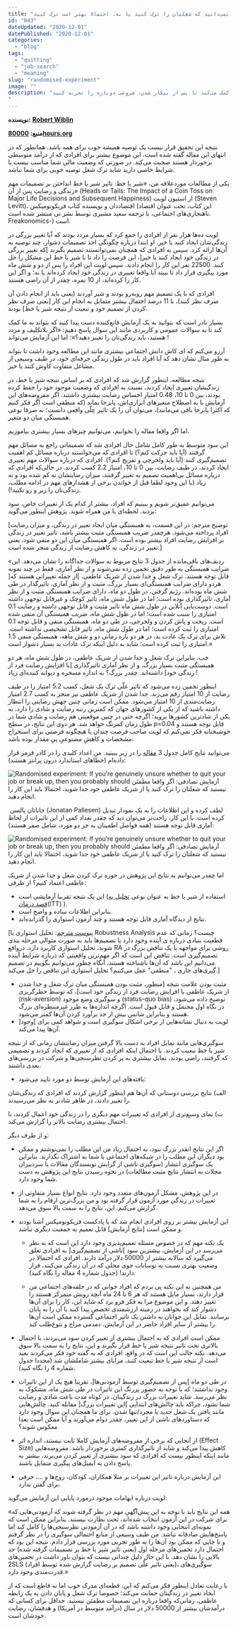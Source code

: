 ```yaml
---
title: "نتیجه یک آزمایش تصادفی؛ اگر نمی‌دانید که شغلتان را ترک کنید یا نه، احتمالا بهتر است ترک کنید."
id: "043"
dateUpdated: "2020-12-01"
datePublished: "2020-12-01"
categories:
  - "blog"
tags:
  - "quitting"
  - "job-search"
  - "meaning"
slug: "randomised-experiment"
image: ""
description: "چطور می‌توان با معضل از دست دادن شغلی که دوستش داشیتم کنار بیاییم؟ این مقاله در سه توصیه به شما کمک می‌کند تا پس از بیکار شدن، شروعی دوباره را تجربه کنید.
"
---
```


**نویسنده:** **[Robert Wiblin](https://80000hours.org/author/robert-wiblin/)**

**منبع: [80000hours.org](https://80000hours.org/)**

نتیجه این تحقیق قرار نیست یک توصیه همیشه خوب برای همه باشد. همانطور که در انتهای این مقاله گفته شده است، این موضوع بیشتر برای افرادی که از درآمد متوسطی برخوردار هستند صحبت می‌کند. در صورتی که وضعیت مالی شما مناسب نیست یا شرایط خاصی دارید شاید ترک شغل توصیه خوبی برای شما نباشد.

یکی از مطالعات موردعلاقه من، «شیر یا خط: تاثیر شیر یا خط انداختن بر تصمیمات مهم زندگی و رضایتِ پس از آن» (Heads or Tails: The Impact of a Coin Toss on Major Life Decisions and Subsequent Happiness) از استیون لویت (Steven Levitt)، اقتصاددان و نویسنده کتاب فریکونومیکس \(این کتاب، تحت عنوان اقتصاد ناهنجاری‌های اجتماعی، با ترجمه سعید مشیری توسط نشر نی منتشر شده است. Freakonomics‎-\) است.

لویت ده‌ها هزار نفر از افرادی را جمع کرد که بسیار مردد بودند که آیا تغییر بزرگی در زندگی‌شان ایجاد کنند یا خیر. او ابتدا درباره چگونگی اخذ تصمیمات دشوار، چند توصیه به آن‌ها ارائه کرد. سپس به افرادی که همچنان نمی‌توانستند تصمیم بگیرند \]که تغییر بزرگی در زندگی خود ایجاد کنند یا خیر\[، این فرصت را داد تا با شیر یا خط این مشکل را حل کنند. 22500 نفر این کار را انجام دادند. سپس لویت این افراد را پس از دو و شش ماه مورد پیگیری قرار داد تا ببیند آیا واقعا تغییری در زندگی خود ایجاد کرده‌اند یا نه؛ و اگر این کار را کرده‌اند، از 10 نمره، چقدر از آن راضی هستند.

افرادی که با یک تصمیم مهم روبه‌رو بودند و شیر آوردند (یعنی باید از انجام دادن آن صرف نظر کنند)، با 11 درصد احتمال بیشتر متمایل به انجام این کار \[یعنی صرف نظر کردن از تصمیم خود و تبعیت از نتیجه شیر یا خط\] بودند.

بسیار نادر است که بتوانید به یک آزمایش قانع‌کننده دست پیدا کنید که بتواند به ما کمک کند تا به سوالات عمومی و کاربردی مانند این سوال پاسخ دهیم: «اگر بلاتکلیف و مردد هستید، باید زندگی‌تان را تغییر دهید؟»؛ اما این آزمایش می‌تواند ‌!

آرزو می‌کنم که ای کاش دانش اجتماعی بیشتری مانند این مطالعه وجود داشت تا بتواند به طور مثال نشان دهد که آیا افراد باید در طول زندگی حرفه‌ای خود، در طیف وسیعی از مشاغل متفاوت کاوش کنند یا خیر.

نتیجه مطالعه، اینطور گزارش شد که افرادی که بر اساس نتیجه شیر یا خط، در زندگیشان تغییری ایجاد کردند، نسبت به افرادی که وضعیت موجود خود را حفظ کرده بودند، بین 0 تا 10، 0.48 امتیاز احساس رضایت بیشتری داشتند. اگر مفروضه‌های این آزمایش با به اصطلاح متغیرهای ابزاری‌اش، پابرجا بماند (که منطقی است اگر فکر کنیم که اکثرا پابرجا باقی می‌مانند)، می‌توان آن را یک تاثیر عِلّی واقعی دانست؛ نه صرفا نوعی همبستگی میان دو متغیر.

اما اگر واقعا مقاله را بخوانیم، می‌توانیم چیزهای بسیار بیشتری بیاموزیم.

این سود متوسط به طور کامل شامل حال افرادی شد که تصمیماتی راجع به مسائل مهم گرفتند (آیا باید حرکت کنم؟) تا افرادی که می‌خواستند درباره مسائل کم اهمیت تصمیم‌گیری کنند (آیا باید ولخرجی و تفریح کنم؟). افرادی که درباره سوالات مهم تغییری ایجاد کردند، در طیف رضایت، بین 0 تا 10، امتیاز 2.2 کسب کردند. در حالی‌که افرادی که درباره مسائل بی‌اهمیت تصمیم به تغییر گرفتند، میزان رضایتشان نه کم شده بود و نه زیاد (با این وجود لطفا قبل از خواندن برخی‌ از هشدارهای مهم در ادامه مطلب، زندگی‌تان را زیر و رو نکنید!).

می‌توانیم عمیق‌تر شویم و ببینیم که افراد، بیشتر از کدام یک از تغییرات خاص، سود بردند. لحظه‌ای با من همراه شوید. پژوهش اینطور می‌گوید:

\[توضیح مترجم: در این قسمت، به همبستگی میان ایجاد تغییر در زندگی، و میزان رضایت افراد پرداخته می‌شود. هرچقدر ضریب همبستگی مثبت بیشتر باشد، تاثیر تغییر در زندگی بر افزایش رضایت افراد بیشتر بوده است. اگر همبستگی میان این دو منفی شود، یعنی تغییر در زندگی، به کاهش رضایت از زندگی منجر شده است.\]

«ردیف‌های باقی‌مانده از جدول 3 نتایج مربوط به سوالات جداگانه را نشان می‌دهد. این ضرایب همبستگی به طور دقیق تخمین زده نمی‌شوند و از نظر آماری، فقط در چند نمونه قابل توجه هستند. ترک شغل و جدا شدن از شریک عاطفی، \]از جمله تغییراتی هستند که\[ هردو دارای ضرایب همبستگی‌ای بسیار بزرگ، مثبت و از نظر آماری، تاثیرگذار در طی شش ماه بوده‌اند. رژیم گرفتن، در طول دو ماه، دارای ضرایب همبستگی مثبت و از نظر آماری، تاثیرگذاری بوده است؛ اما در طول شش ماه، تاثیر کوچک و غیرقابل توجهی داشته است. دوست‌یابی آنلاین در طول شش ماه تاثیر مثبت و قابل توجهی داشته و رضایت 0.1 امتیازی را سبب شده است؛ اما در طول شش ماه، ضریب همبستگی آن منفی شده است. ریخت و پاش کردن و ولخرجی، در طی دو ماه، همبستگی منفی و قابل توجه 0.1 امتیازی را ثبت کرده است؛ اما در طول شش ماه، تاثیر قابل تشخیصی نداشته است. تلاش برای ترک یک عادت بد، در هر دو بازه زمانی دو و شش ماهه، همبستگی منفی 1.5 امتیازی را ثبت کرده است؛ شاید به دلیل اینکه ترک عادات بد بسیار دشوار است.»

خب، بنابراین ترک شغل و جدا شدن از شریک عاطفی، در طول شش ماه، هر دو همبستگی مثبت بسیار بزرگ، و از نظر آماری تاثیرگذاری \[با افزایش رضایت فرد از زندگی خود\] داشته‌اند. چقدر بزرگ؟ به اندازه مسخره و دیوانه کننده‌ای زیاد !

اینطور تخمین زده می‌شود که تاثیر علّی ترک یک شغل، کسب 5.2 امتیاز را در طیف رضایت از 10 امتیاز رقم می‌زند. جدا شدن از شریک عاطفی نیز منجر به کسب 2.7 امتیاز رضایت‌مندی از 10 امتیاز می‌شود. ممکن است زمانی چنین جهش رضایتی را انتظار داشته باشید که از یکی از کشورهای جهان که کمترین رتبه رضایت و شادی را دارد، به یکی از شادترین کشورها بروید؛ اگرچه حتی در چنین موقعیتی هم رضایت و شادی شما در طول زمان کمرنگ خواهد شد. هر دوی این نتایج، در سطح p=0.04 قابل توجه هستند و خوشبختانه فکر نمی‌کنم که لویت صاحب فرصت چندان یا هیچگونه فرصتی برای استخراج مشخصات و کاهشِ مصنوعیِ پیِ مقدار بوده باشد.

می‌توانید نتایج کامل جدول 3 [مقاله](http://www.nber.org/papers/w22487.pdf) را در زیر ببینید. من اعداد کلیدی را در کادر قرمز قرار داده‌ام (خطاهای استاندارد درون پرانتز هستند):

![Randomised experiment: If you’re genuinely unsure whether to quit your job or break up, then you probably should آزمایش تصادفی: اگر واقعا مطمئن نیستید که شغلتان را ترک کنید یا از شریک عاطفی خود جدا شوید، احتمالا باید این کار را انجام دهید.](https://10000rooz.ir/wp-content/uploads/2020/11/Randomised-experiment.jpg)

 جاناتان پالسن (Jonatan Pallesen) لطف کرده و این اطلاعات را به یک نمودار تبدیل کرده است. با این کار، راحت‌تر می‌توان دید که چقدر تعداد کمی از این تاثیرات از لحاظ آماری قابل توجه هستند (همه فواصل اطمینان به جز دو مورد، شامل صفر هستند):

![Randomised experiment: If you’re genuinely unsure whether to quit your job or break up, then you probably should آزمایش تصادفی: اگر واقعا مطمئن نیستید که شغلتان را ترک کنید یا از شریک عاطفی خود جدا شوید، احتمالا باید این کار را انجام دهید.](https://10000rooz.ir/wp-content/uploads/2020/11/Randomised-experiment2.jpg)

اما چقدر می‌توانیم به نتایج این پژوهش در حوزه ترک کردن شغل و جدا شدن از شریک عاطفی اعتماد کنیم؟ از طرفی:

- این یک نتیجه تقریبا آزمایشی است (استفاده از شیر یا خط به عنوان نوعی [تحلیل به قصد درمان](https://en.wikipedia.org/wiki/Intention-to-treat_analysis)(ITT) ).
- بنابراین اطلاعات ساده و واضح است.
- نتایج از دیدگاه آماری قابل توجه هستند و چند آزمون استواری را گذرانده‌اند.

\[[پیوست مترجم](http://up44.ir/5949us6j): تحلیل استواری یا Robustness Analysis چیست؟
زمانی که عدم قطعیت بنیادی درباره ی آینده وجود دارد یا تصمیم‌ها باید به صورت متوالی مرحله بندی شوند، تحلیل استواری کاربرد دارد. درواقع RA روشی برای مواجهه با یک تناقض بزرگ در تصمیم‌گیری است.
تناقض این است که اگر مهم‌ترین واقعیتی که درباره شرایط آینده می‌دانیم این باشد که آن‌ها ناشناخته هستند، آنگاه چطور می‌توانیم بگوییم در تصمیم گیری‌های جاری ، "منطقی" عمل می‌کنیم؟ تحلیل استواری این تناقض را حل می‌کند.\]

- مثبت بودن علامت نتیجه \[منظور، مثبت بودن همبستگی میان ترک شغل و جدا شدن از شریک عاطفی با افزایش رضایت فرد از زندگی خود است\]، که توسط خطرگریزی (risk-aversion) و سوگیری وضع موجود (status-quo bias) توضیح داده می‌شود، در نگاه اول محتمل و قابل قبول است. اگرچه اندازه‌ها به طرز غیرمنتظره‌ای بزرگ هستند و بنابراین شانس بیش از حد برآورد کردن آن‌ها کمتر می‌شود.
- لویت به دنبال نشانه‌هایی از برخی اشکال سوگیری است و شواهد کمی برای \]وجود\[ آن‌ها پیدا می‌کند.

سوگیری‌هایی مانند تمایل افراد به دست بالا گرفتن میزان رضایتشان زمانی که از نتیجه شیر یا خط تبعیت کردند. یا احتمال اینکه افرادی که از تغییری که ایجاد کردند و تصمیمی که گرفتند، راضی بودند، تمایل بیشتری به پر کردن نظرسنجی‌ها و شرکت در بررسی‌های بعدی داشتند.

- یافته‌های این آزمایش توسط دو مورد تایید می‌شود:

الف) نتایج بررسی دوستانی که آن‌ها هم اینطور گزارش کردند که افرادی که زندگی‌شان را تغییر دادند، در ظاهر شادتر به نظر می‌رسیدند.

ب) نمای وسیع‌تری از افرادی که تغییرات مهم دیگری را در زندگی خود اعمال کردند، با احتمال بیشتری رضایت بالاتر را گزارش می‌کند.

و از طرف دیگر:

- اگر این نتایج انقدر بزرگ نبود، به احتمال زیاد من این مطلب را نمی‌نوشتم و ممکن بود دیگران این مطلب را در شبکه‌های اجتماعی با شما به اشتراک نگذارند. بنابراین یک سوگیری انتشار \(سوگیری ناشی از گرایش نویسندگان مقالات یا سردبیران مجلات به انتشار نتایج مثبت مطالعات\) در نحوه رسیدن نتایج این پژوهش به دست شما وجود دارد.
- در این پژوهش، مشکل آزمون‌های متعدد وجود دارد. نتایج انواع بسیار متفاوتی از تغییرات در زندگی مورد آزمون قرار گرفته بود و من بزرگ‌ترین ارقام را به شما گزارش می‌کنم. این، نتایج را به سمت بالا سوق می‌دهد.
- این آزمایش بیشتر بر روی افرادی انجام شد که با پادکست فریکونومیکس آشنا بودند و ممکن است \[نتایج آزمایش\] قابل تعمیم به جمعیت دیگری نباشد.

    - یک نکته مهم که در خصوص مسئله تعمیم‌پذیری وجود دارد این است که به نظر می‌رسد در این آزمایش، بیشترین سود \]ناشی از تصمیم‌گیری\[ به افرادی تعلق می‌گیرد که سالانه بیشتر از 50000 دلار درآمد دارند. افرادی که احتمالا در وضعیت بهتری نسبت به نوسانات جوی محلی که در آن زندگی می‌کنند، قرار دارند! (جدول شماره 4 مقاله را نگاه کنید).

    - من همچنین به این نکته پی بردم که افراد جوانی که در حلقه‌های اجتماعی من قرار دارند، بسیار مایل هستند که هر 6 تا 24 ماه آنچه رویش متمرکز هستند را تغییر دهند. و این موضوع مرا به فکر فرو برد که شاید این، کار را برای آن‌ها دشوار کند که بخواهند در زمینه ارزشمندی تخصص پیدا کنند یا آن را به پایان برسانند. تمایل این جوانان به داشتن یک تاثیر اجتماعی گسترده ممکن است آن‌ها را بیشتر از سایر افراد حاضر در این آزمایش، دمدمی مزاج و تنوع‌طلب کند.
- ممکن است افرادی که به احتمال بیشتری از تغییر کردن سود می‌بردند، با احتمال بالاتری تحت تاثیر نتیجه شیر یا خط قرار بگیرند و این، نتایج را به سمت بالا سوق می‌دهد. نکته جالب این است که در واقع، افرادی که به گفته خود فکر می‌کردند بعید است از نتیجه شیر یا خط تبعیت کنند، مزایای بیشتر شاملشان شد (مجددا جدول شماره 4 را نگاه کنید).
- در طی دو ماه \]پس از تصمیم‌گیری توسط آزمودنی‌ها\[، تقریبا هیچ یک از این تاثیرات وجود نداشتند؛ که با توجه به حضور پررنگ این تاثیرات در طی شش ماه، مشکوک به نظر می‌رسد. شاید تغییرات بزرگ در زندگیتان، در کوتاه مدت باعث شادی و رضایت شما نشود، چراکه باید چالش‌های ابتدایی \]این تغییرات بزرگ\[ مقابله کنید. چالش‌هایی مانند یافتن یک شغل جدید یا مجرد/تنها شدن.
    برای ما همچنان این سوال وجود دارد که دستاوردهای ناشی از این تغییر، چقدر دوام می‌آورند و آیا ممکن است بعدا معکوس شوند؟
- از آنجایی که برخی از مفروضه‌های آزمایش کاملا ثابت نیستند، اندازه اثر (Effect Size) کاهش پیدا می‌کند و شاید از تاثیرگذاری کمتری برخوردار باشد. مفروضه‌هایی مانند اینکه اینطور نیست که افرادی که سود بیشتری از تغییر کردن می‌برند، بیشتر به پاسخ دادن به ایمیل‌های پیگیری متمایل باشند.
- این آزمایش درباره تاثیر این تغییرات بر مثلا همکاران، کودکان، زوج‌ها و …، حرفی برای گفتن ندارد.

لویت درباره ابهامات موجود درمورد پایایی این آزمایش می‌گوید:

«همه این نتایج باید با توجه به این پیش‌آگهیِ مهم در نظر گرفته شوند که آزمودنی‌هایی که برای شرکت در این آزمون انتخاب شده‌اند، تحت نظارت نیستند. بنابراین ممکن است که نمونه‌ای انتخابی وجود داشته باشد که در آن آزمودنی نظرسنجی‌ها را کامل کند اما پاسخ‌هایش صادقانه نباشد.
من طیف وسیعی از منابع احتمالی سوگیری را در نظر گرفتم و تا جایی که ممکن بود آن‌ها را به طور تجربی مورد بررسی قرار دادم. نتیجه این بود که احتمال دارد تخمین‌های مرحله اول (یعنی تاثیر شیر یا خط بر تصمیمات گرفته شده) حد بالایی را نشان دهد.
با این حال دلیل چندانی نیست که بتوان باور داشت در تخمین‌های 2SLS (یعنی تاثیر علّی تصمیم بر رضایت گزارش شده توسط افراد)، سوگیری‌های قدرت‌مندی وجود دارد.»

با رعایت تعادل اینطور فکر می‌کنم که این، قطعه‌ای مدرک خوب اما نه قاطع است که از ایجاد تغییر در زندگیتان حمایت می‌کند؛ خصوصا ترک شغل و پایان دادن به یک رابطه عاطفی، زمانی‌که واقعا درباره این تصمیمات مطمئن نیستید. حداقل برای کسانی که درآمدشان بیشتر از 50000 دلار در سال (درآمد متوسط در آمریکا) و هدفشان، رضایت خودشان است.
